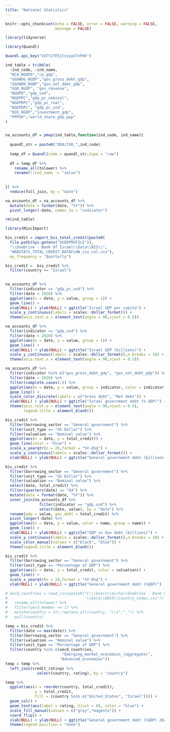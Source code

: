 ```yaml
---
title: "National Statistics"
---
```


```r

knitr::opts_chunk$set(echo = FALSE, error = FALSE, warning = FALSE,
                      message = FALSE)

```

```r

library(tidyverse)

```

```r

library(Quandl)

Quandl.api_key("Vd7t2TFEjCvipyX7zPmh")

ind_table = tribble(
  ~ind_code, ~ind_name,
  "BCA_NGDPD","ca_gdp",
  "GGXWDG_NGDP","gov_gross_debt_gdp",
  "GGXWDN_NGDP","gov_net_debt_gdp",
  "GGR_NGDP", "gov_revenue",
  "NGDPD","gdp_usd",
  "NGDPPC","gdp_pc_nominal",
  "NGDPRPC","gdp_pc_real",
  "NGDPDPC", "gdp_pc_usd",
  "NID_NGDP","investment_gdp",
  "PPPSH","world_share_gdp_ppp"
)


na_accounts_df = pmap(ind_table,function(ind_code, ind_name){
  
  quandl_str = paste0("ODA/ISR_",ind_code)
  
  temp_df = Quandl(code = quandl_str,type = "raw")
  
  df = temp_df %>% 
    rename_all(tolower) %>% 
    rename(!!ind_name := "value")
  
  
}) %>% 
  reduce(full_join, by = "date")

na_accounts_df = na_accounts_df %>% 
  mutate(date = format(date, "%Y")) %>% 
  pivot_longer(-date, names_to = "indicator")

rm(ind_table)


```


```r

library(MiscImport)

bis_credit = import_bis_total_credit(paste0(
  file.path(Sys.getenv("USERPROFILE")),
  "\\OneDrive - Bank Of Israel\\Data\\BIS\\",
  "WEBSTATS_TOTAL_CREDIT_DATAFLOW_csv_col.csv"),
  my_frequency = "Quarterly")

bis_credit =  bis_credit %>% 
  filter(country == "Israel")
  

```


```r

na_accounts_df %>% 
  filter(indicator == "gdp_pc_usd") %>% 
  filter(date < 2020) %>% 
  ggplot(aes(x = date, y = value, group = 1)) + 
  geom_line() + 
  xlab(NULL) + ylab(NULL) + ggtitle("Israel GDP per capita") + 
  scale_y_continuous(labels = scales::dollar_format()) + 
  theme(axis.text.x = element_text(angle = 90,vjust = 0.5))

```


```r

na_accounts_df %>% 
  filter(indicator == "gdp_usd") %>% 
  filter(date < 2020) %>% 
  ggplot(aes(x = date, y = value, group = 1)) + 
  geom_line() + 
  xlab(NULL) + ylab(NULL) + ggtitle("Israel GDP (billions)") + 
  scale_y_continuous(labels = scales::dollar_format(),n.breaks = 10) + 
  theme(axis.text.x = element_text(angle = 90,vjust = 0.5))

```



```r

na_accounts_df %>% 
  filter(indicator %in% c("gov_gross_debt_gdp", "gov_net_debt_gdp")) %>% 
  filter(date < 2020) %>% 
  filter(complete.cases(.)) %>% 
  ggplot(aes(x = date, y = value, group = indicator, color = indicator)) + 
  geom_line() + 
  scale_color_discrete(labels = c("Gross debt", "Net debt")) + 
  xlab(NULL) + ylab(NULL) + ggtitle("Israel government debt (% GDP)") + 
  theme(axis.text.x = element_text(angle = 90,vjust = 0.5),
        legend.title = element_blank())

```


```r

bis_credit %>% 
  filter(borrowing_sector == "General government") %>% 
  filter(unit_type == "US Dollar") %>% 
  filter(valuation == "Nominal value") %>% 
  ggplot(aes(x = date, y = total_credit)) + 
  geom_line(color = "blue") + 
  scale_x_yearqtr(n = 20,format = "%Y-Q%q") + 
  scale_y_continuous(labels = scales::dollar_format()) + 
  xlab(NULL) + ylab(NULL) + ggtitle("General government debt (billions USD)")


```


```r

bis_credit %>% 
  filter(borrowing_sector == "General government") %>% 
  filter(unit_type == "US Dollar") %>% 
  filter(valuation == "Nominal value") %>% 
  select(date, total_credit) %>% 
  filter(quarters(date) == "Q4") %>% 
  mutate(date = format(date, "%Y")) %>% 
  inner_join(na_accounts_df %>% 
               filter(indicator == "gdp_usd") %>% 
               select(date, value), by = "date") %>% 
  rename(gdp = value, gov_debt = total_credit) %>% 
  pivot_longer(-date) %>% 
  ggplot(aes(x = date, y = value, color = name, group = name)) + 
  geom_line() + 
  xlab(NULL) + ylab(NULL) + ggtitle("GDP vs Gov debt (billions)") + 
  scale_y_continuous(labels = scales::dollar_format(),n.breaks = 10) + 
  scale_color_manual(values = c("black", "blue")) + 
  theme(legend.title = element_blank())

```


```r

bis_credit %>% 
  filter(borrowing_sector == "General government") %>% 
  filter(unit_type == "Percentage of GDP") %>% 
  ggplot(aes(x = date, y = total_credit, color = valuation)) + 
  geom_line() + 
  scale_x_yearqtr(n = 20,format = "%Y-Q%q") + 
  xlab(NULL) + ylab(NULL) + ggtitle("General government debt (%GDP)")


```


```r

# oecd_countries = read_csv(paste0("C:\\Users\\micha\\OneDrive - Bank Of Israel",
#                                  "\\Data\\OECD\\Country_Codes.csv")) %>%
#   rename_all(tolower) %>%
#   filter(oecd_member == 1) %>%
#   mutate(country = str_replace_all(country, "\\s","_")) %>% 
#   pull(country)

temp = bis_credit %>% 
  filter(date == max(date)) %>% 
  filter(borrowing_sector == "General government") %>% 
  filter(valuation == "Nominal value") %>% 
  filter(unit_type == "Percentage of GDP") %>% 
  filter(country %in% c(oecd_countries,
                         "Emerging_market_economies_(aggregate)",
                        "Advanced_economies"))
temp = temp %>% 
  left_join(credit_ratings %>% 
              select(country, rating), by = "country")

temp %>% 
  ggplot(aes(x = reorder(country, total_credit),
             y = total_credit,
             fill = (country %in% c("United_States", "Israel")))) + 
  geom_col() + 
  geom_text(aes(label = rating, hjust = 0), color = "blue") + 
  scale_fill_manual(values = c("grey","magenta")) +
  coord_flip() + 
  xlab(NULL) + ylab(NULL) + ggtitle("General government debt (%GDP) 2020 Q2") +
  theme(legend.position = "none")


```

